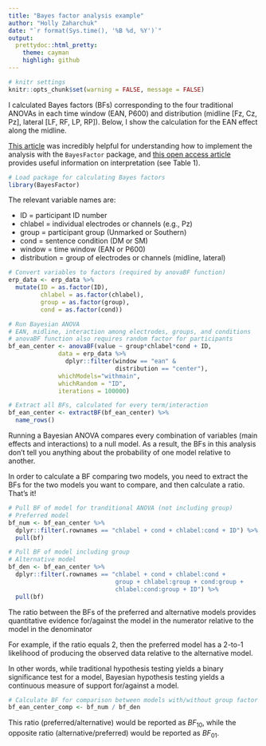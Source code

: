 ```yaml
---
title: "Bayes factor analysis example"
author: "Holly Zaharchuk"
date: "`r format(Sys.time(), '%B %d, %Y')`"
output: 
  prettydoc::html_pretty:
    theme: cayman
    highligh: github
---
```


```r
# knitr settings
knitr::opts_chunk$set(warning = FALSE, message = FALSE)
```

I calculated Bayes factors (BFs) corresponding to the four traditional ANOVAs in each time window (EAN, P600) and distribution (midline [Fz, Cz, Pz], lateral [LF, RF, LP, RP]). Below, I show the calculation for the EAN effect along the midline. 

[This article](https://psycnet.apa.org/doiLanding?doi=10.1037/met0000057) was incredibly helpful for understanding how to implement the analysis with the `BayesFactor` package, and [this open access article](https://link.springer.com/article/10.3758/s13423-017-1323-7) provides useful information on interpretation (see Table 1). 

```r
# Load package for calculating Bayes factors
library(BayesFactor)
```

The relevant variable names are:

- ID = participant ID number
- chlabel = individual electrodes or channels (e.g., Pz)
- group = participant group (Unmarked or Southern)
- cond = sentence condition (DM or SM)
- window = time window (EAN or P600)
- distribution = group of electrodes or channels (midline, lateral)

```r
# Convert variables to factors (required by anovaBF function)
erp_data <- erp_data %>%
  mutate(ID = as.factor(ID),
         chlabel = as.factor(chlabel),
         group = as.factor(group),
         cond = as.factor(cond))
```

```r
# Run Bayesian ANOVA
# EAN, midline, interaction among electrodes, groups, and conditions
# anovaBF function also requires random factor for participants
bf_ean_center <- anovaBF(value ~ group*chlabel*cond + ID, 
              data = erp_data %>% 
                dplyr::filter(window == "ean" & 
                              distribution == "center"),
              whichModels="withmain",
              whichRandom = "ID", 
              iterations = 100000)

# Extract all BFs, calculated for every term/interaction
bf_ean_center <- extractBF(bf_ean_center) %>%
  name_rows()
```

Running a Bayesian ANOVA compares every combination of variables (main effects and interactions) to a null model. As a result, the BFs in this analysis don't tell you anything about the probability of one model relative to another. 

In order to calculate a BF comparing two models, you need to extract the BFs for the two models you want to compare, and then calculate a ratio. That's it!

```r
# Pull BF of model for tranditional ANOVA (not including group)
# Preferred model
bf_num <- bf_ean_center %>%
  dplyr::filter(.rownames == "chlabel + cond + chlabel:cond + ID") %>%
  pull(bf)
```

```r
# Pull BF of model including group
# Alternative model
bf_den <- bf_ean_center %>%
  dplyr::filter(.rownames == "chlabel + cond + chlabel:cond + 
                              group + chlabel:group + cond:group + 
                              chlabel:cond:group + ID") %>%
  pull(bf)
```

The ratio between the BFs of the preferred and alternative models provides quantitative evidence for/against the model in the numerator relative to the model in the denominator

For example, if the ratio equals 2, then the preferred model has a 2-to-1 likelihood of producing the observed data relative to the alternative model.

In other words, while traditional hypothesis testing yields a binary significance test for a model, Bayesian hypothesis testing yields a continuous measure of support for/against a model.

```r
# Calculate BF for comparison between models with/without group factor
bf_ean_center_comp <- bf_num / bf_den
```

This ratio (preferred/alternative) would be reported as $BF_{10}$, while the opposite ratio (alternative/preferred) would be reported as $BF_{01}$.